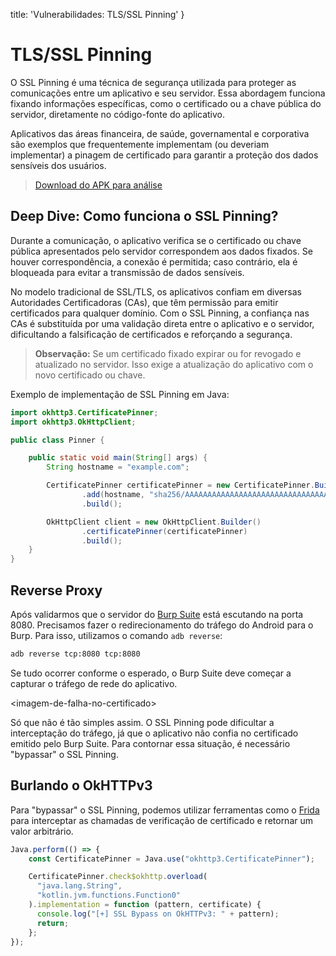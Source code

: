   title: 'Vulnerabilidades: TLS/SSL Pinning'
}

# TLS/SSL Pinning
O SSL Pinning é uma técnica de segurança utilizada para proteger as comunicações entre um aplicativo e seu servidor. Essa abordagem funciona fixando informações específicas, como o certificado ou a chave pública do servidor, diretamente no código-fonte do aplicativo. 

Aplicativos das áreas financeira, de saúde, governamental e corporativa são exemplos que frequentemente implementam (ou deveriam implementar) a pinagem de certificado para garantir a proteção dos dados sensíveis dos usuários.

> [Download do APK para análise](https://github.com)

## Deep Dive: Como funciona o SSL Pinning?
Durante a comunicação, o aplicativo verifica se o certificado ou chave pública apresentados pelo servidor correspondem aos dados fixados. Se houver correspondência, a conexão é permitida; caso contrário, ela é bloqueada para evitar a transmissão de dados sensíveis.

No modelo tradicional de SSL/TLS, os aplicativos confiam em diversas Autoridades Certificadoras (CAs), que têm permissão para emitir certificados para qualquer domínio. Com o SSL Pinning, a confiança nas CAs é substituída por uma validação direta entre o aplicativo e o servidor, dificultando a falsificação de certificados e reforçando a segurança.

> **Observação:** Se um certificado fixado expirar ou for revogado e atualizado no servidor. Isso exige a atualização do aplicativo com o novo certificado ou chave.

Exemplo de implementação de SSL Pinning em Java:

```java showLineNumbers {9-11}
import okhttp3.CertificatePinner;
import okhttp3.OkHttpClient;

public class Pinner {

    public static void main(String[] args) {
        String hostname = "example.com";

        CertificatePinner certificatePinner = new CertificatePinner.Builder()
                .add(hostname, "sha256/AAAAAAAAAAAAAAAAAAAAAAAAAAAAAAAAAAAAAAAAAAA=")
                .build();

        OkHttpClient client = new OkHttpClient.Builder()
                .certificatePinner(certificatePinner)
                .build();
    }
}
```

## Reverse Proxy
Após validarmos que o servidor do [Burp Suite](https://portswigger.net/burp/communitydownload) está escutando na porta 8080. Precisamos fazer o redirecionamento do tráfego do Android para o Burp. Para isso, utilizamos o comando `adb reverse`:

```bash
adb reverse tcp:8080 tcp:8080
```

Se tudo ocorrer conforme o esperado, o Burp Suite deve começar a capturar o tráfego de rede do aplicativo.

\<imagem-de-falha-no-certificado>

Só que não é tão simples assim. O SSL Pinning pode dificultar a interceptação do tráfego, já que o aplicativo não confia no certificado emitido pelo Burp Suite. Para contornar essa situação, é necessário "bypassar" o SSL Pinning.

## Burlando o OkHTTPv3
Para "bypassar" o SSL Pinning, podemos utilizar ferramentas como o [Frida](/starting/frida) para interceptar as chamadas de verificação de certificado e retornar um valor arbitrário. 

```js showLineNumbers {7-10}
Java.perform(() => {
    const CertificatePinner = Java.use("okhttp3.CertificatePinner");

    CertificatePinner.check$okhttp.overload(
      "java.lang.String",
      "kotlin.jvm.functions.Function0"
    ).implementation = function (pattern, certificate) {
      console.log("[+] SSL Bypass on OkHTTPv3: " + pattern);
      return;
    };
});
```